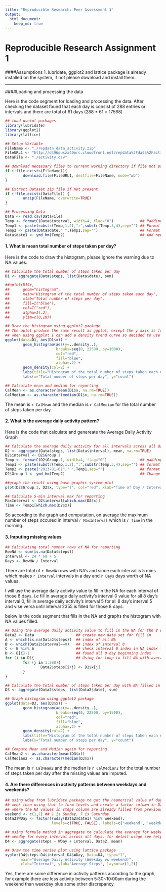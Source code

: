 ```yaml
---
title: "Reproducible Research: Peer Assessment 1"
output: 
  html_document:
    keep_md: true
---
```


Reproducible Research Assignment 1
================================================================================
####Assumptions
1. lubridate, ggplot2 and lattice package is already installed on the system, if not please download and install them.
  
-------------------------------------------------------------------------------
####Loading and processing the data
  
Here is the code segment for loading and processing the data.
After checking the dataset found that each day is consist of 288 entries or intervals and there are total of 61 days (288 * 61 = 17568)
```r
## load useful packages
library(lubridate)
library(ggplot2)
library(lattice)

## Setup Variable
FileName <- "./repdata_data_activity.zip"
FileURL1 <- "http://d396qusza40orc.cloudfront.net/repdata%2Fdata%2Factivity.zip"
DataFile <- "./activity.csv"

## download necessary files to current working directory if file not present.
if (!file.exists(FileName)){
        download.file(FileURL1, destfile=FileName, mode="wb")
}

## Extract Dataset zip file if not present.
if (!file.exists(DataFile)) {
        unzip(FileName, overwrite=TRUE)
}

## Processing Data
Data <- read.csv(DataFile)
Temp <- formatC(Data$interval, width=4, flag="0")            ## Padding leading 0
Temp1 <- paste(substr(Temp,1,2),":",substr(Temp,3,4),sep="") ## Format to hh:mm
Temp2 <- paste(Data$date," ",Temp1,sep="")                   ## Format to yyyy-mm-dd hh:mm
Data$date1 <- ymd_hm(Temp2)                                  ## Add new column and put in POSIXct date format
``` 
  
#### 1. What is mean total number of steps taken per day?
Here is the code to draw the histogram, please ignore the warning due to NA values.
```r
## Calculate the total number of steps taken per day
D1 <- aggregate(Data$steps, list(Data$date), sum)

##qplot(D1$x,
##      geom="histogram",
##      main="Histogram of the total number of steps taken each day",
##      xlab="Total number of steps per day",
##      fill=I("blue"),
##      col=I("red"),
##      alpha=I(.2),
##      ylim=c(0,10))

## Draw the histogram using ggplot2 package
## The qplot produce the same result as ggplot, except the y axis is frequency
## when using ggplot I can add a density trend curve so decided to use ggplot
ggplot(data=D1, aes(D1$x)) +
        geom_histogram(aes(y=..density..),
                       breaks=seq(0, 22500, by=1000),
                       col="red",
                       fill="blue",
                       alpha=.2) +
        geom_density(col=2) +
        labs(title="Histogram of the total number of steps taken each day") +
        labs(x="Total number of steps per day", y="count")

## Calculate mean and median for reporting
CalMean <- as.character(mean(D1$x, na.rm=TRUE))
CalMedian <- as.character(median(D1$x, na.rm=TRUE))
```
The mean is `r CalMean` and the median is `r CalMedian` for the total number of steps taken per day.

#### 2. What is the average daily activity pattern?
Here is the code that calculate and genereate the Average Daily Activity Graph
```r
## Calculate the average daily activity for all intervals across all days
D2 <- aggregate(Data$steps, list(Data$interval), mean, na.rm=TRUE)
D2$interval <- D2$Group.1
Temp <- formatC(D2$Group.1, width=4, flag="0")               ## padding leading 0 
Temp1 <- paste(substr(Temp,1,2),":",substr(Temp,3,4),sep="") ## format to hh:mm
Temp2 <- paste("2013-01-01"," ",Temp1,sep="")                ## format to yyyy-mm-dd hh:mm, just set a arbitary date
D2$Group.1 <- ymd_hm(Temp2)                                  ## Change to POSIXct date format

##graph the result using base graphic system plot 
plot(D2$Group.1, D2$x, type="l", col="red", xlab="Time of Day / Intervals", ylab="Average Steps", main="Average Daily Activity")

## Calculate 5-min interval max for reporting
MaxInterval <- D2$interval[which.max(D2$x)]
Time <- Temp1[which.max(D2$x)]
```
So according to the graph and computation, on average the maximum number of steps 
occured in interval `r MaxInterval` which is `r Time` in the morning.


#### 3. Imputing missing values
```r
## Calculating total number rows of NA for reporting
RowNA <- sum(is.na(Data$steps))
Interval <- 24 * 60 / 5
Days <- RowNA / Interval
```
There are total of `r RowNA` rows with NA's and since each interval is 5 mins
which makes `r Interval` intervals in a day and `r Days` days worth of NA values. 

I will use the average daily activity value to fill in the NA for each interval
of those 8 days, i.e fill in average daily activity's interval 0 value for all 8 
day's interval 0, fill in average daily activity's interval 5 for all 8 day's 
interval 5 and vise versa until interval 2355 is filled for those 8 days.

below is the code segment that fills in the NA and graphs the
histogram with NA values filled.
```r
## Using the average daily activity value to fill in the NA for the 8 days
Data2 <- Data                   ## create new data set for fill in 
A <- which(is.na(Data2$steps))  ## index of all NA
B <- which(Data2$interval==0)   ## index of interval 0
C <- B %in% A                   ## check interval 0 index in NA index list 
D <- B[C]-1                     ## found all 8 day beginning index
for (i in D){                   ## Using for loop to fill NA with average daily activity's value
        for (j in 1:288){
                Data2$steps[i+j] <- D2$x[j]
        }
}

## Calculate the total number of steps taken per day with NA filled in
D3 <- aggregate(Data2$steps, list(Data2$date), sum)

## Graph histogram using ggplot2 package
ggplot(data=D3, aes(D3$x)) +
        geom_histogram(aes(y=..density..),
                       breaks=seq(0, 22500, by=1500),
                       col="red",
                       fill="blue",
                       alpha=.2) +
        geom_density(col=2) +
        labs(title="Histogram of the total number of steps taken each day") +
        labs(x="Total number of steps per day", y="count")

## Compute Mean and Median again for reporting
CalMean2 <- as.character(mean(D3$x))
CalMedian2 <- as.character(median(D3$x))
```
The mean is `r CalMean2` and the median is `r CalMedian2` for the total number of steps taken per day after the missing values are imputed.


#### 4. Are there differences in activity patterns between weekdays and weekends?
```r
## using wday from lubridate package to get the neumerical value of day of the 
## week then using that to form levels and create a factor column in Data2
## where the NA values in steps column are already filled from previous exercise.
weekend <- c(1,7) ## 1 is Sunday, 7 is Saturday
Data2$WDay <- factor((wday(Data2$date1) %in% weekend), 
                     levels=c(TRUE, FALSE), labels=c('weekend', 'weekday'))

## using formula method in aggregate to calculate the average for weekend and 
## weeday for every interval across all days. for detail usage see help.
D4 <- aggregate(steps ~ WDay + interval, Data2, mean)

## Draw the time series plot using lattice package
xyplot(D4$steps~D4$interval|D4$WDay, Data=D4, type="l", 
       main="Average Daily Activity (Weekday vs weekend)", 
       xlab="Interval", ylab="Average Steps", layout=c(1,2))

```

Yes, there are some difference in activity patterns according to the graph, for
example there are less activity between 5:30~10:00am during the weekend than
weekday plus some other discrepancy. 